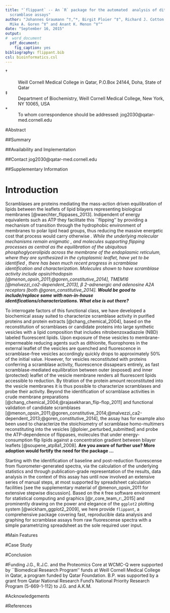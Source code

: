 ```yaml
---
title: "`flippant` -- An `R` package for the automated  analysis of dithionite 
  scramblase assays"
author: "Johannes Graumann ^†,^*, Birgit Ploier ^‡^, Richard J. Cotton ^†^,
  Mike A. Goren ^‡^ and Anant K. Menon ^‡^"
date: "September 16, 2015"
output: 
#  word_document
  pdf_document:
    fig_caption: yes
bibliography: flippant.bib
csl: bioinformatics.csl
---
```


†
:    \
    Weill Cornell Medical College in Qatar, P.O.Box 24144, Doha, State of Qatar

‡
:   Department of Biochemistry, Weill Cornell Medical College, New York, NY 
    10065, USA

\*
:   To whom correspondence should be addressed: jog2030@qatar-med.cornell.edu

#Abstract

##Summary

##Availability and Implementation

##Contact
jog2030@qatar-med.cornell.edu

##Supplementary Information

# Introduction
Scramblases are proteins mediating the mass-action driven equilibration of 
lipids between the leaflets of lipid bilayers representing biological membranes
[@waechter_flippases_2013]. Indipendent of energy equivalents such as ATP they 
facilitate this ``flipping'' by providing a mechanism of transition through the 
hydrophobic environment of membranes to polar lipid head groups, thus 
reducing the massive energetic cost that process would carry otherwise <CITE 
ANANT HALF TIME>. While the underlying molecular mechanisms remain enigmatic 
<CITE SOMETHING>, and molecules supporting flipping processes as central as the 
equilibration of the ubiquitous phosphoglycerolipids across the membrane of the 
endoplasmic reticulum, where they are synthesized in the cytoplasmic leaflet, 
have yet to be identified <CITE SOMETHING>, there has been much recent progress 
in scramblase identification and characterization. Molecules shown to have 
scramblase activity include opsin/rhodopsin 
[@menon_opsin_2011;@goren_constitutive_2014], TMEM16 
[@malvezzi_ca2-dependent_2013], $\beta$ 2-adrenergic and adenosine A2A 
receptors [both @goren_constitutive_2014]. **Would be good to include/replace some 
with non-in-house identifications/characterizations. What else is out there?**

To interrogate factors of this functional class, we have developed a biochemical 
assay suited to characterize scramblase activity in purified proteins and protein 
extracts [@chang_chemical_2004], based on the reconstitution of scramblases or 
candidate proteins into large synthetic vesicles with a lipid
composition that includes nitrobenzoxadiazole (NBD) labeled fluorescent lipids.
Upon exposure of these vesicles to membrane-impermeable reducing agents such as 
dithionite, fluorophores in the external leaflet of the vesicles are quenched and 
fluorescence in scramblase-free vesicles accordingly quickly drops to 
approximately 50% of the initial value. However, for vesicles reconstituted with
proteins conferring a scramblase activity, fluorescence dissapears entirely, as
fast scramblase-mediated equilibration between outer (exposed) and inner
(protected) leaflet of the vesicle membrane renders all fluorescent lipids
accessible to reduction. By titration of the protein amount reconstituted into
the vesicle membranes it is thus possible to characterize scramblases and probe
their activity. Beyond the identification of scramblase activities in crude 
membrane preparations [@chang_chemical_2004;@rajasekharan_flip-flop_2011] and 
functional validation of candidate scramblases [@menon_opsin_2011;@goren_constitutive_2014;@malvezzi_ca2-dependent_2013;@goren_constitutive_2014],
the assay has for example 
also been used to characterize the stoichiometry of scramblase homo-multimers 
reconstituting into the vesicles [@ploier_perturbed_submitted] and probe the 
ATP-dependence of flippases, molecules that under energy-consumption flip lipids
against a concentration gradient between bilayer leaflets [@soupene_atp8a1_2008].
**Are you aware of further use? More adoption would fortify the need for the package ...**

Starting with the identification of baseline and post-reduction fluorescense from 
fluorometer-generated spectra, via the calculation of the underlying statistics
and through publication-grade representation of the results, data analysis in 
the context of this assay has until now involved an extensive series of manual 
steps, at most supported by spreadsheet calculation facilities [see the 
supplementary material of @menon_opsin_2011 for extensive stepwise discussion]. Based on the
`R` free software environment for statistical computing and graphics [@r_core_team_r:_2015]
and prominently drawing on the power and elegance of the `ggplot2` plotting 
system [@wickham_ggplot2_2009], we here provide `flippant`, a comprehensive package
covering fast, reproducible data analysis and graphing for scramblase assays 
from raw fluorescense spectra with a simple parametrizing spreadsheet as the
sole required user input.

#Main Features

#Case Study

#Conclusion

#Funding
J.G., R.J.C. and the Proteomics Core at WCMC-Q were supported by ``Biomedical 
Research Program'' funds at Weill Cornell Medical College in Qatar, a program 
funded by Qatar Foundation. B.P. was supported by a grant from Qatar National 
Research Fund’s National Priority Research Program (5-669-1-112) to J.G. and
A.K.M.

#Acknowledgements

#References
